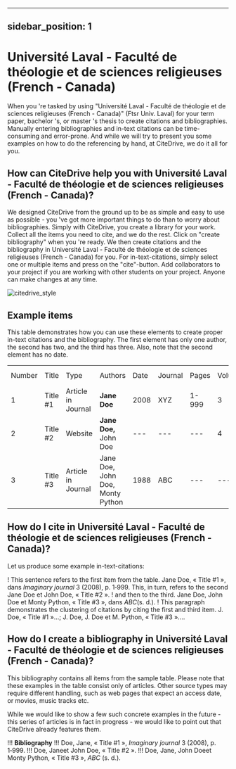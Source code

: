 
---
sidebar_position: 1
---

# Université Laval - Faculté de théologie et de sciences religieuses (French - Canada)

When you 're tasked by using "Université Laval - Faculté de théologie et de sciences religieuses (French - Canada)" (Ftsr Univ. Laval) for your term paper, bachelor 's, or master 's thesis to create citations and bibliographies.
Manually entering bibliographies and in-text citations can be time-consuming and error-prone. And while we will try to present you some examples on how to do the referencing by hand, at CiteDrive, we do it all for you.

<!---
## About  Université Laval - Faculté de théologie et de sciences religieuses (French - Canada)

* Title: Université Laval - Faculté de théologie et de sciences religieuses (French - Canada)
* Short Title (Id): Ftsr Univ. Laval)
* Authors: Université Laval - Faculté de théologie et de sciences religieuses (French - Canada)
* Download: Université Laval - Faculté de théologie et de sciences religieuses (French - Canada)
 --->

## How can CiteDrive help you with Université Laval - Faculté de théologie et de sciences religieuses (French - Canada)?

We designed CiteDrive from the ground up to be as simple and easy to use as possible - you 've got more important things to do than to worry about bibliographies. Simply with CiteDrive, you create a library for your work. Collect all the items you need to cite, and we do the rest. Click on "create bibliography" when you 're ready. We then create citations and the bibliography in Université Laval - Faculté de théologie et de sciences religieuses (French - Canada) for you. For in-text-citations, simply select one or multiple items and press on the "cite"-button. Add collaborators to your project if you are working with other students on your project. Anyone can make changes at any time.


![citedrive_style](images/universite-laval--faculte-de-theologie-et-de-sciences-religieuses-french--canada.svg "Choose Université Laval - Faculté de théologie et de sciences religieuses (French - Canada) in the CiteDrive App")


## Example items

This table demonstrates how you can use these elements to create proper in-text citations and the bibliography. The first element has only one author, the second has two, and the third has three. Also, note that the second element has no date.


<table>
  <tr>
   <td>Number
   </td>
   <td>Title
   </td>
   <td>Type
   </td>
   <td>Authors
   </td>
   <td>Date
   </td>
   <td>Journal
   </td>
   <td>Pages
   </td>
   <td>Volume
   </td>
   <td>Issue
   </td>
   <td>Access Date
   </td>
  </tr>
  <tr>
   <td>1
   </td>
   <td>Title #1
   </td>
   <td>Article in Journal
   </td>
   <td><strong>Jane Doe</strong>
   </td>
   <td>2008
   </td>
   <td>XYZ
   </td>
   <td>1-999
   </td>
   <td>3
   </td>
   <td>2
   </td>
   <td>--
   </td>
  </tr>
  <tr>
   <td>
2
   </td>
   <td>Title #2
   </td>
   <td>Website
   </td>
   <td><strong>Jane Doe, </strong>John Doe
   </td>
   <td>---
   </td>
   <td>---
   </td>
   <td>---
   </td>
   <td>4
   </td>
   <td>---
   </td>
   <td>2020-05-01
   </td>
  </tr>
  <tr>
   <td>3
   </td>
   <td>Title #3
   </td>
   <td>Article in Journal
   </td>
   <td>Jane Doe, John Doe, Monty Python
   </td>
   <td>1988
   </td>
   <td>ABC
   </td>
   <td>---
   </td>
   <td>---
   </td>
   <td>16
   </td>
   <td>---
   </td>
  </tr>
</table>



## How do I cite in  Université Laval - Faculté de théologie et de sciences religieuses (French - Canada)?

Let us produce some example in-text-citations:

! This sentence refers to the first item from the table. Jane Doe, « Title #1 », dans <i>Imaginary journal</i> 3 (2008), p. 1‑999. This, in turn, refers to the second Jane Doe et John  Doe, « Title #2 ».
! and then to the third.  Jane Doe, John Doe et Monty Python, « Title #3 », dans <i>ABC</i>(s. d.).
! This paragraph demonstrates the clustering of citations by citing the first and third item. J. Doe, « Title #1 »...; J. Doe, J. Doe et M. Python, « Title #3 »....



## How do I create a bibliography in Université Laval - Faculté de théologie et de sciences religieuses (French - Canada)?

This bibliography contains all items from the sample table. Please note that these examples in the table consist only of articles. Other source types may require different handling, such as web pages that expect an access date, or movies, music tracks etc.

While we would like to show a few such concrete examples in the future - this series of articles is in fact in progress - we would like to point out that CiteDrive already features them.


!!! **Bibliography**
!!! Doe, Jane, « Title #1 », <i>Imaginary journal</i> 3 (2008), p. 1‑999.
!!! Doe, Janeet John  Doe, « Title #2 ».
!!! Doe, Jane, John Doeet Monty Python, « Title #3 », <i>ABC</i> (s. d.).


```
        